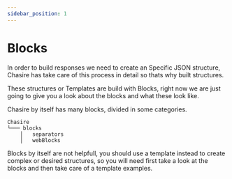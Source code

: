 ```yaml
---
sidebar_position: 1
---
```


# Blocks


In order to build responses we need to create an Specific JSON structure, Chasire has take care of this process in detail so thats why built structures.

These structures or Templates are build with Blocks, right now we are just going to give you a look about the blocks and what these look like.

Chasire by itself has many blocks, divided in some categories.

```shell
Chasire
└─── blocks
    │   separators
    │   webBlocks
```

Blocks by itself are not helpfull, you should use a template instead to create complex or desired structures, so you will need first take a look at the blocks and then take care of a template examples.
